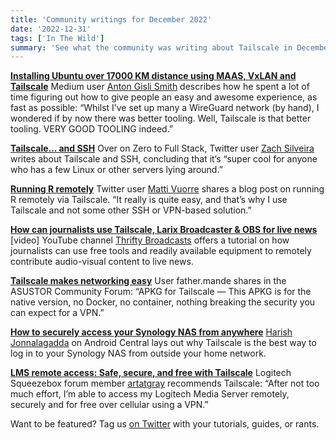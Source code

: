 ```yaml
---
title: 'Community writings for December 2022'
date: '2022-12-31'
tags: ['In The Wild']
summary: 'See what the community was writing about Tailscale in December 2022'
---
```


<NewsletterRepublishing />

**[Installing Ubuntu over 17000 KM distance using MAAS, VxLAN and Tailscale](https://medium.com/@antongslismith/bare-metal-cloud-provisioning-from-gcp-de4b65747de)**
Medium user [Anton Gisli Smith](https://medium.com/@antongslismith) describes how he spent a lot of time figuring out how to give people an easy and awesome experience, as fast as possible: “Whilst I’ve set up many a WireGuard network (by hand), I wondered if by now there was better tooling. Well, Tailscale is that better tooling. VERY GOOD TOOLING indeed.”

**[Tailscale... and SSH](https://www.zerotofullstack.io/p/tailscale-and-ssh)**
Over on Zero to Full Stack, Twitter user [Zach Silveira](https://twitter.com/zachcodes) writes about Tailscale and SSH, concluding that it’s “super cool for anyone who has a few Linux or other servers lying around.”

**[Running R remotely](https://vuorre.netlify.app/posts/remote-r/)**
Twitter user [Matti Vuorre](https://twitter.com/vuorre) shares a blog post on running R remotely via Tailscale. “It really is quite easy, and that’s why I use Tailscale and not some other SSH or VPN-based solution.”

**[How can journalists use Tailscale, Larix Broadcaster & OBS for live news](https://www.youtube.com/watch?v=vKNGaYAe5OA)** [video]
YouTube channel [Thrifty Broadcasts](https://www.youtube.com/@thriftybroadcasts) offers a tutorial on how journalists can use free tools and readily available equipment to remotely contribute audio-visual content to live news.

**[Tailscale makes networking easy](https://forum.asustor.com/viewtopic.php?f=42&t=13511&p=45389)**
User father.mande shares in the ASUSTOR Community Forum: “APKG for Tailscale — This APKG is for the native version, no Docker, no container, nothing breaking the security you can expect for a VPN.”

**[How to securely access your Synology NAS from anywhere](https://www.androidcentral.com/accessories/how-to-securely-access-your-synology-nas-from-anywhere)**
[Harish Jonnalagadda](https://www.androidcentral.com/author/harish-jonnalagadda) on Android Central lays out why Tailscale is the best way to log in to your Synology NAS from outside your home network.

**[LMS remote access: Safe, secure, and free with Tailscale](https://forums.slimdevices.com/forum/user-forums/logitech-media-server/113997-lms-remote-access-safe-secure-and-free-with-tailscale-mesh-vpn)**
Logitech Squeezebox forum member [artatgray](https://forums.slimdevices.com/member/73037-artatgray?73037-artatgray) recommends Tailscale: “After not too much effort, I’m able to access my Logitech Media Server remotely, securely and for free over cellular using a VPN.”

Want to be featured? Tag us [on Twitter](https://twitter.com/tailscale) with your tutorials, guides, or rants.
